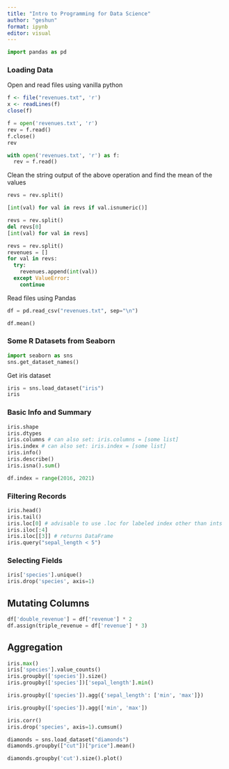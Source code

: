 ```yaml
---
title: "Intro to Programming for Data Science"
author: "geshun"
format: ipynb
editor: visual
---
```


```python
import pandas as pd
```

### Loading Data

Open and read files using vanilla python

```r
f <- file("revenues.txt", 'r')
x <- readLines(f)
close(f)
```

```python
f = open('revenues.txt', 'r')
rev = f.read()
f.close()
rev
```

```python
with open('revenues.txt', 'r') as f:
  rev = f.read()
```

Clean the string output of the above operation and find the mean of the values

```python
revs = rev.split()
```

```python
[int(val) for val in revs if val.isnumeric()]
```

```python
revs = rev.split()
del revs[0]
[int(val) for val in revs]
```

```python
revs = rev.split()
revenues = []
for val in revs:
  try:
    revenues.append(int(val))
  except ValueError:
    continue
```

Read files using Pandas

```python
df = pd.read_csv("revenues.txt", sep="\n")
```

```python
df.mean()
```

### Some R Datasets from Seaborn

```python
import seaborn as sns
sns.get_dataset_names()
```

Get iris dataset

```python
iris = sns.load_dataset("iris")
iris
```

### Basic Info and Summary

```python
iris.shape
iris.dtypes
iris.columns # can also set: iris.columns = [some list]
iris.index # can also set: iris.index = [some list]
iris.info()
iris.describe()
iris.isna().sum()
```

```python
df.index = range(2016, 2021)
```

### Filtering Records

```python
iris.head()
iris.tail()
iris.loc[0] # advisable to use .loc for labeled index other than ints
iris.iloc[:4]
iris.iloc[[3]] # returns DataFrame
iris.query("sepal_length < 5")
```

### Selecting Fields

```python
iris['species'].unique()
iris.drop('species', axis=1)
```

## Mutating Columns

```python
df['double_revenue'] = df['revenue'] * 2
df.assign(triple_revenue = df['revenue'] * 3)
```

## Aggregation

```python
iris.max()
iris['species'].value_counts()
iris.groupby(['species']).size()
iris.groupby(['species'])['sepal_length'].min()
```

```python
iris.groupby(['species']).agg({'sepal_length': ['min', 'max']})
```

```python
iris.groupby(['species']).agg(['min', 'max'])
```

```python
iris.corr()
iris.drop('species', axis=1).cumsum()
```

```python
diamonds = sns.load_dataset("diamonds")
diamonds.groupby(["cut"])["price"].mean()
```

```python
diamonds.groupby('cut').size().plot()
```
